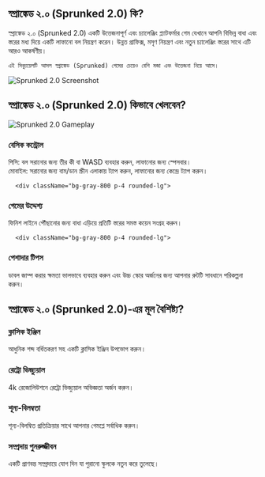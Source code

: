 ## স্প্রাঙ্কেড ২.০ (Sprunked 2.0) কি?
<div className="flex flex-col md:flex-row items-center gap-8">
  <div className="w-full md:w-1/2 text-xl">
স্প্রাঙ্কেড ২.০ (Sprunked 2.0) একটি উত্তেজনাপূর্ণ এবং চ্যালেঞ্জিং প্ল্যাটফর্মার গেম যেখানে আপনি বিভিন্ন বাধা এবং স্তরের মধ্য দিয়ে একটি লাফানো বল নিয়ন্ত্রণ করেন। উন্নত গ্রাফিক্স, মসৃণ নিয়ন্ত্রণ এবং নতুন চ্যালেঞ্জিং স্তরের সাথে এটি আরও আকর্ষণীয়।

    এই সিক্যুয়েলটি আসল স্প্রাঙ্কেড (Sprunked) গেমের চেয়েও বেশি মজা এবং উত্তেজনা নিয়ে আসে।
</div>
  <div className="w-full md:w-1/2 flex justify-center items-center">
<img 
      src="http://localhost:3000/games/sprunki-remastered/game_screenshot.webp" 
      alt="Sprunked 2.0 Screenshot" 
      className="w-4/5 h-auto"
    />
</div>
</div>

## স্প্রাঙ্কেড ২.০ (Sprunked 2.0) কিভাবে খেলবেন?

<div className="flex flex-col md:flex-row items-center gap-8">
  <div className="w-full md:w-1/2">
<img 
      src="http://localhost:3000/games/sprunki-remastered/game_screenshot.webp" 
      alt="Sprunked 2.0 Gameplay" 
      className="w-4/5 h-auto mx-auto"
    />
</div>
  <div className="w-full md:w-1/2">
    <div className="grid grid-cols-1 gap-4 mt-0">
      <div className="bg-gray-800 p-4 rounded-lg">
<h3 className="text-green-400 font-bold mb-2">বেসিক কন্ট্রোল</h3>
        <p className="text-gray-300">
          পিসি: বল সরানোর জন্য তীর কী বা WASD ব্যবহার করুন, লাফানোর জন্য স্পেসবার।<br/>
          মোবাইল: সরানোর জন্য বাম/ডান স্ক্রীন এলাকায় ট্যাপ করুন, লাফানোর জন্য কেন্দ্রে ট্যাপ করুন।
        </p>
</div>

      <div className="bg-gray-800 p-4 rounded-lg">
<h3 className="text-green-400 font-bold mb-2">গেমের উদ্দেশ্য</h3>
        <p className="text-gray-300">ফিনিশ লাইনে পৌঁছানোর জন্য বাধা এড়িয়ে প্রতিটি স্তরের সমস্ত কয়েন সংগ্রহ করুন।</p>
</div>

      <div className="bg-gray-800 p-4 rounded-lg">
<h3 className="text-green-400 font-bold mb-2">পেশাদার টিপস</h3>
        <p className="text-gray-300">ডাবল জাম্প করার ক্ষমতা ভালভাবে ব্যবহার করুন এবং উচ্চ স্কোর অর্জনের জন্য আপনার রুটটি সাবধানে পরিকল্পনা করুন।</p>
</div>
    </div>
  </div>
</div>

## স্প্রাঙ্কেড ২.০ (Sprunked 2.0)-এর মূল বৈশিষ্ট্য?

<div className="grid grid-cols-1 md:grid-cols-2 gap-4">
  <div className="bg-gray-800 p-4 rounded-lg">
<h3 className="text-green-400 font-bold mb-2">ক্লাসিক ইঞ্জিন</h3>
    <p className="text-gray-300">আধুনিক শব্দ বর্ধিতকরণ সহ একটি ক্লাসিক ইঞ্জিন উপভোগ করুন।</p>
</div>

  <div className="bg-gray-800 p-4 rounded-lg">
<h3 className="text-green-400 font-bold mb-2">রেট্রো ভিজ্যুয়াল</h3>
    <p className="text-gray-300">4k রেজোলিউশনে রেট্রো ভিজ্যুয়াল অভিজ্ঞতা অর্জন করুন।</p>
</div>

  <div className="bg-gray-800 p-4 rounded-lg">
<h3 className="text-green-400 font-bold mb-2">শূন্য-বিলম্বতা</h3>
    <p className="text-gray-300">শূন্য-বিলম্বিত প্রতিক্রিয়ার সাথে আপনার গেমপ্লে সর্বাধিক করুন।</p>
</div>

  <div className="bg-gray-800 p-4 rounded-lg">
<h3 className="text-green-400 font-bold mb-2">সম্প্রদায় পুনরুজ্জীবন</h3>
    <p className="text-gray-300">একটি প্রাণবন্ত সম্প্রদায়ে যোগ দিন যা পুরানো স্কুলকে নতুন করে তুলেছে।</p>
</div>
</div>